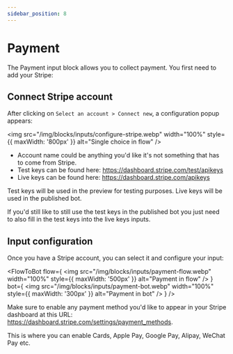 ```yaml
---
sidebar_position: 8
---
```



# Payment

The Payment input block allows you to collect payment. You first need to add your Stripe:

## Connect Stripe account

After clicking on `Select an account > Connect new`, a configuration popup appears:

<img
  src="/img/blocks/inputs/configure-stripe.webp"
  width="100%"
  style={{ maxWidth: '800px' }}
  alt="Single choice in flow"
/>

- Account name could be anything you'd like it's not something that has to come from Stripe.
- Test keys can be found here: https://dashboard.stripe.com/test/apikeys
- Live keys can be found here: https://dashboard.stripe.com/apikeys

Test keys will be used in the preview for testing purposes. Live keys will be used in the published bot.

If you'd still like to still use the test keys in the published bot you just need to also fill in the test keys into the live keys inputs.

## Input configuration

Once you have a Stripe account, you can select it and configure your input:

<FlowToBot
  flow={
    <img
      src="/img/blocks/inputs/payment-flow.webp"
      width="100%"
      style={{ maxWidth: '500px' }}
      alt="Payment in flow"
    />
  }
  bot={
    <img
      src="/img/blocks/inputs/payment-bot.webp"
      width="100%"
      style={{ maxWidth: '300px' }}
      alt="Payment in bot"
    />
  }
/>

Make sure to enable any payment method you'd like to appear in your Stripe dashboard at this URL: https://dashboard.stripe.com/settings/payment_methods.

This is where you can enable Cards, Apple Pay, Google Pay, Alipay, WeChat Pay etc.
